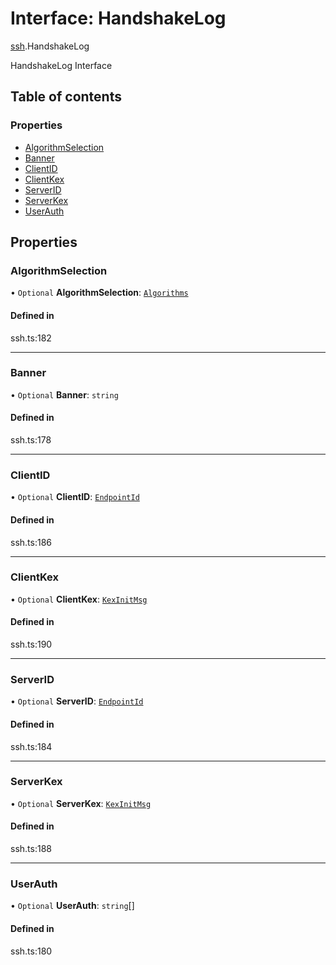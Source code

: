 # Interface: HandshakeLog

[ssh](/templates/protocols/javascript/modules/ssh).HandshakeLog

HandshakeLog Interface

## Table of contents

### Properties

- [AlgorithmSelection](/templates/protocols/javascript/modules/ssh.HandshakeLog#algorithmselection)
- [Banner](/templates/protocols/javascript/modules/ssh.HandshakeLog#banner)
- [ClientID](/templates/protocols/javascript/modules/ssh.HandshakeLog#clientid)
- [ClientKex](/templates/protocols/javascript/modules/ssh.HandshakeLog#clientkex)
- [ServerID](/templates/protocols/javascript/modules/ssh.HandshakeLog#serverid)
- [ServerKex](/templates/protocols/javascript/modules/ssh.HandshakeLog#serverkex)
- [UserAuth](/templates/protocols/javascript/modules/ssh.HandshakeLog#userauth)

## Properties

### AlgorithmSelection

• `Optional` **AlgorithmSelection**: [`Algorithms`](/templates/protocols/javascript/modules/ssh.Algorithms)

#### Defined in

ssh.ts:182

___

### Banner

• `Optional` **Banner**: `string`

#### Defined in

ssh.ts:178

___

### ClientID

• `Optional` **ClientID**: [`EndpointId`](/templates/protocols/javascript/modules/ssh.EndpointId)

#### Defined in

ssh.ts:186

___

### ClientKex

• `Optional` **ClientKex**: [`KexInitMsg`](/templates/protocols/javascript/modules/ssh.KexInitMsg)

#### Defined in

ssh.ts:190

___

### ServerID

• `Optional` **ServerID**: [`EndpointId`](/templates/protocols/javascript/modules/ssh.EndpointId)

#### Defined in

ssh.ts:184

___

### ServerKex

• `Optional` **ServerKex**: [`KexInitMsg`](/templates/protocols/javascript/modules/ssh.KexInitMsg)

#### Defined in

ssh.ts:188

___

### UserAuth

• `Optional` **UserAuth**: `string`[]

#### Defined in

ssh.ts:180
